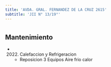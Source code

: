 ```yaml
---
title: 'AVDA. GRAL. FERNANDEZ DE LA CRUZ 2615'
subtitle: 'JII N° 13/19°'
---
```


#


## Mantenimiento

*  (2022) Calefaccion y Refrigeracion 
    + Reposicion 3 Equipos Aire frio calor



